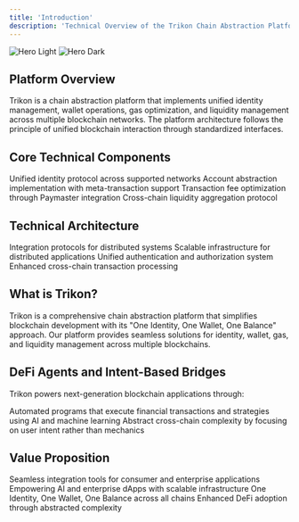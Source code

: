 ```yaml
---
title: 'Introduction'
description: 'Technical Overview of the Trikon Chain Abstraction Platform'
---
```


<img
  className="block dark:hidden"
  src="/images/hero-light.svg"
  alt="Hero Light"
/>
<img
  className="hidden dark:block"
  src="/images/hero-dark.svg"
  alt="Hero Dark"
/>

## Platform Overview

Trikon is a chain abstraction platform that implements unified identity management, wallet operations, gas optimization, and liquidity management across multiple blockchain networks. The platform architecture follows the principle of unified blockchain interaction through standardized interfaces.

## Core Technical Components

<CardGroup cols={2}>
  <Card
    title="Identity Abstraction"
    icon="fingerprint"
    href="/core-features/identity-abstraction"
  >
    Unified identity protocol across supported networks
  </Card>
  <Card
    title="Wallet Abstraction"
    icon="wallet"
    href="/core-features/wallet-abstraction"
  >
    Account abstraction implementation with meta-transaction support
  </Card>
  <Card
    title="Gas Abstraction"
    icon="gas-pump"
    href="/core-features/gas-abstraction"
  >
    Transaction fee optimization through Paymaster integration
  </Card>
  <Card
    title="Liquidity Abstraction"
    icon="money-bill-transfer"
    href="/core-features/liquidity-abstraction"
  >
    Cross-chain liquidity aggregation protocol
  </Card>
</CardGroup>

## Technical Architecture

<CardGroup cols={2}>
  <Card title="Protocol Implementation" icon="code">
    Integration protocols for distributed systems
  </Card>
  <Card title="Enterprise Architecture" icon="building">
    Scalable infrastructure for distributed applications
  </Card>
  <Card title="Identity Protocol" icon="fingerprint">
    Unified authentication and authorization system
  </Card>
  <Card title="Network Optimization" icon="network-wired">
    Enhanced cross-chain transaction processing
  </Card>
</CardGroup>

## What is Trikon?

Trikon is a comprehensive chain abstraction platform that simplifies blockchain development with its "One Identity, One Wallet, One Balance" approach. Our platform provides seamless solutions for identity, wallet, gas, and liquidity management across multiple blockchains.

## DeFi Agents and Intent-Based Bridges

Trikon powers next-generation blockchain applications through:

<CardGroup cols={2}>
  <Card title="DeFi Agents" icon="robot">
    Automated programs that execute financial transactions and strategies using AI and machine learning
  </Card>
  <Card title="Intent-Based Bridges" icon="bridge">
    Abstract cross-chain complexity by focusing on user intent rather than mechanics
  </Card>
</CardGroup>

## Value Proposition

<CardGroup cols={2}>
  <Card title="Developer Innovation" icon="code">
    Seamless integration tools for consumer and enterprise applications
  </Card>
  <Card title="Enterprise & AI" icon="building">
    Empowering AI and enterprise dApps with scalable infrastructure
  </Card>
  <Card title="Unified Identity" icon="fingerprint">
    One Identity, One Wallet, One Balance across all chains
  </Card>
  <Card title="DeFi Acceleration" icon="rocket">
    Enhanced DeFi adoption through abstracted complexity
  </Card>
</CardGroup>
